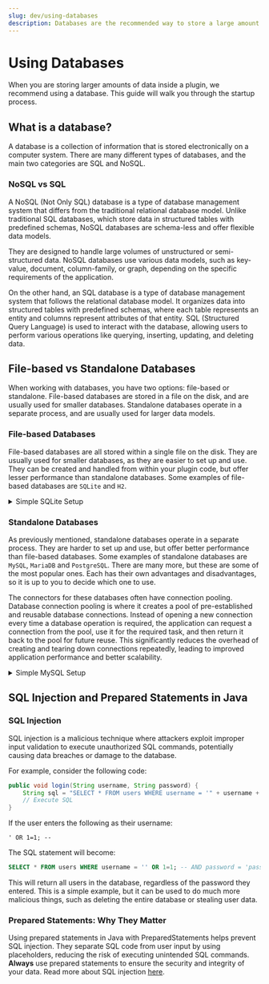 ```yaml
---
slug: dev/using-databases
description: Databases are the recommended way to store a large amount of data. This guide outlines a few key details.
---
```


# Using Databases

When you are storing larger amounts of data inside a plugin, we recommend using a database. This guide will walk you through the startup process.

## What is a database?

A database is a collection of information that is stored electronically on a computer system. There are many different types of databases,
and the main two categories are SQL and NoSQL.

### NoSQL vs SQL

A NoSQL (Not Only SQL) database is a type of database management system that differs from the traditional relational database model.
Unlike traditional SQL databases, which store data in structured tables with predefined schemas, NoSQL databases are schema-less
and offer flexible data models.

They are designed to handle large volumes of unstructured or semi-structured data.
NoSQL databases use various data models, such as key-value, document, column-family, or graph, depending on
the specific requirements of the application.

On the other hand, an SQL database is a type of database management system that follows the relational database model.
It organizes data into structured tables with predefined schemas, where each table represents an entity and columns
represent attributes of that entity. SQL (Structured Query Language) is used to interact with the database,
allowing users to perform various operations like querying, inserting, updating, and deleting data.

## File-based vs Standalone Databases

When working with databases, you have two options: file-based or standalone. File-based databases are stored in a file on the disk,
and are usually used for smaller databases. Standalone databases operate in a separate process, and are usually used for larger data models.

### File-based Databases

File-based databases are all stored within a single file on the disk. They are usually used for smaller databases, as they are easier to set up and use.
They can be created and handled from within your plugin code, but offer lesser performance than standalone databases.
Some examples of file-based databases are `SQLite` and `H2`.

<details>
    <summary>Simple SQLite Setup</summary>

## SQLite

To work with SQLite, you will need a driver to connect / initialize the database.

:::note

The JDBC Driver is bundled with Paper, so you do not need to shade/relocate it in your plugin.

:::

### Usage

You must invoke a `Class.forName` on the driver to allow it to initialise and then create the connection to the database:

```java
public class DatabaseManager {

    public void connect() {
        Class.forName("org.sqlite.JDBC");
        Connection connection = DriverManager.getConnection("jdbc:sqlite:plugins/TestPlugin/database.db");
    }
}
```

You then have access to a `Connection` object, which you can use to create a `Statement` and execute SQL queries.
To learn more about the Java Database Connection, see [here](https://www.baeldung.com/java-jdbc)

</details>

### Standalone Databases

As previously mentioned, standalone databases operate in a separate process. They are harder to set up and use,
but offer better performance than file-based databases. Some examples of standalone databases are `MySQL`, `MariaDB` and `PostgreSQL`.
There are many more, but these are some of the most popular ones. Each has their own advantages and disadvantages,
so it is up to you to decide which one to use.

The connectors for these databases often have connection pooling. Database connection pooling is where it creates
a pool of pre-established and reusable database connections. Instead of opening a new connection every time a
database operation is required, the application can request a connection from the pool, use it for the required task,
and then return it back to the pool for future reuse. This significantly reduces the overhead of creating and tearing
down connections repeatedly, leading to improved application performance and better scalability.

<details>
    <summary>Simple MySQL Setup</summary>

## MySQL

Working with MySQL requires a few more steps, however it can offer performance benefits for larger databases with
many tables and concurrent accesses. This is a short setup guide for using the [Hikari](https://github.com/brettwooldridge/HikariCP) library with MySQL.

:::note

This will require a running MySQL database to connect to.

:::

First, add the dependency to your project with the following dependency:

### Maven
```xml
<dependency>
    <groupId>com.zaxxer</groupId>
    <artifactId>HikariCP</artifactId>
    <version>4.0.3</version>
    <scope>compile</scope>
</dependency>
```

### Gradle
```kotlin
dependencies {
    implementation("com.zaxxer:HikariCP:4.0.3")
}
```

:::caution

The Hikari library is not bundled with Paper, so you will need to shade/relocate it. In Gradle, you will need to use the shadow task.
Alternatively, you can use the Library loader with your paper plugin to load the library at runtime. See [here](../getting-started/paper-plugins.mdx#Loaders)
for more information on how to use this.

:::

### Usage

Once you have the dependency added, we can work with the connector in our code:

```java
public class DatabaseManager {

    public void connect() {
        HikariConfig config = new HikariConfig();
        config.setJdbcUrl("jdbc://mysql://localhost:3306/mydatabase"); // Address of your running MySQL database
        config.setUsername("username"); // Username
        config.setPassword("password"); // Password
        config.setMaximumPoolSize(10); // Pool size defaults to 10

        config.addDataSourceProperty("", ""); // MISC settings to add
        HikariDataSource dataSource = new HikariDataSource(config);

        try (Connection connection = dataSource.getConnection()) {
            // Use a try-with-resources here to autoclose the connection.
            PreparedStatement sql = connection.prepareStatement("SQL");
            // Execute statement
        } catch (Exception e) {
            // Handle any exceptions that arise from getting / handing the exception.
        }
    }
}
```

</details>

## SQL Injection and Prepared Statements in Java

### SQL Injection

SQL injection is a malicious technique where attackers exploit improper input validation to execute unauthorized SQL commands,
potentially causing data breaches or damage to the database.

For example, consider the following code:

```java
public void login(String username, String password) {
    String sql = "SELECT * FROM users WHERE username = '" + username + "' AND password = '" + password + "'";
    // Execute SQL
}
```

If the user enters the following as their username:

```
' OR 1=1; --
```

The SQL statement will become:

```sql
SELECT * FROM users WHERE username = '' OR 1=1; -- AND password = 'password'
```

This will return all users in the database, regardless of the password they entered. This is a simple example,
but it can be used to do much more malicious things, such as deleting the entire database or stealing user data.

### Prepared Statements: Why They Matter

Using prepared statements in Java with PreparedStatements helps prevent SQL injection.
They separate SQL code from user input by using placeholders, reducing the risk of executing unintended SQL commands.
**Always** use prepared statements to ensure the security and integrity of your data. Read more about SQL injection
[here](https://www.baeldung.com/sql-injection).
